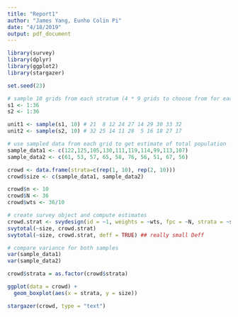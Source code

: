 ```yaml
---
title: "Report1"
author: "James Yang, Eunho Colin Pi"
date: "4/18/2019"
output: pdf_document
---
```

```r
library(survey)
library(dplyr)
library(ggplot2)
library(stargazer)
```

```r
set.seed(23)

# sample 10 grids from each stratum (4 * 9 grids to choose from for each stratum)
s1 <- 1:36
s2 <- 1:36

unit1 <- sample(s1, 10) # 21  8 12 24 27 14 29 30 33 32
unit2 <- sample(s2, 10) # 32 25 14 11 28  5 16 18 27 17
```

```r
# use sampled data from each grid to get estimate of total population
sample_data1 <- c(122,125,105,130,111,119,114,99,113,107)
sample_data2 <- c(61, 53, 57, 65, 58, 76, 56, 51, 67, 56)

crowd <- data.frame(strata=c(rep(1, 10), rep(2, 10)))
crowd$size <- c(sample_data1, sample_data2)

crowd$n <- 10
crowd$N <- 36
crowd$wts <- 36/10

# create survey object and compute estimates
crowd.strat <- svydesign(id = ~1, weights = ~wts, fpc = ~N, strata = ~strata, data = crowd)
svytotal(~size, crowd.strat)
svytotal(~size, crowd.strat, deff = TRUE) ## really small Deff
```

```r
# compare variance for both samples
var(sample_data1)
var(sample_data2)
```

```r
crowd$strata = as.factor(crowd$strata)

ggplot(data = crowd) +
  geom_boxplot(aes(x = strata, y = size))

stargazer(crowd, type = "text")
```

